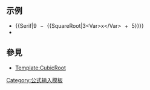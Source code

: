 <IncludeOnly><!-- 在這裡加入模板的保護標識 --></IncludeOnly><NoInclude>{{template doc page viewed directly}}</NoInclude>
<!-- 在本行下編輯模板說明 -->
== 示例 ==
* <NoWiki>{{Serif|9 − {{SquareRoot|3<Var>x</Var> + 5}}}}</NoWiki>
* {{Serif|9 − {{SquareRoot|3<Var>x</Var> + 5}}}}
== 參見 ==
* [[Template:CubicRoot]]
<IncludeOnly>
<!-- 本行下加入模板的分類 -->
[[Category:公式输入模板]]
<!-- 本行下加入模板的跨語言鏈接 -->

</IncludeOnly>